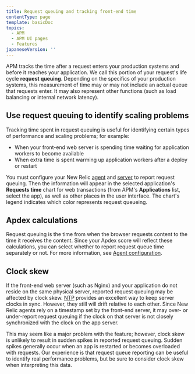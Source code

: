 ```yaml
---
title: Request queuing and tracking front-end time
contentType: page
template: basicDoc
topics:
  - APM
  - APM UI pages
  - Features
japaneseVersion: ''
---
```


APM tracks the time after a request enters your production systems and before it reaches your application. We call this portion of your request's life cycle **request queuing**. Depending on the specifics of your production systems, this measurement of time may or may not include an actual queue that requests enter. It may also represent other functions (such as load balancing or internal network latency).

## Use request queuing to identify scaling problems

Tracking time spent in request queuing is useful for identifying certain types of performance and scaling problems; for example:

* When your front-end web server is spending time waiting for application workers to become available
* When extra time is spent warming up application workers after a deploy or restart

You must configure your New Relic [agent](/docs/features/configuring-request-queue-reporting) and [server](/docs/features/request-queue-server-configuration-examples) to report request queuing. Then the information will appear in the selected application's **Requests time** chart for web transactions (from APM's **Applications** list, select the app), as well as other places in the user interface. The chart's legend indicates which color represents request queueing.

## Apdex calculations

Request queuing is the time from when the browser requests content to the time it receives the content. Since your Apdex score will reflect these calculations, you can select whether to report request queue time separately or not. For more information, see [Agent configuration](/docs/features/configuring-request-queue-reporting).

## Clock skew

If the front-end web server (such as Nginx) and your application do not reside on the same physical server, reported request queuing may be affected by clock skew. [NTP](http://www.ntp.org/ "Link opens in a new window") provides an excellent way to keep server clocks in sync. However, they still will drift relative to each other. Since New Relic agents rely on a timestamp set by the front-end server, it may over- or under-report request queuing if the clock on that server is not closely synchronized with the clock on the app server.

This may seem like a major problem with the feature; however, clock skew is unlikely to result in sudden spikes in reported request queuing. Sudden spikes generally occur when an app is restarted or becomes overloaded with requests. Our experience is that request queue reporting can be useful to identify real performance problems, but be sure to consider clock skew when interpreting this data.

